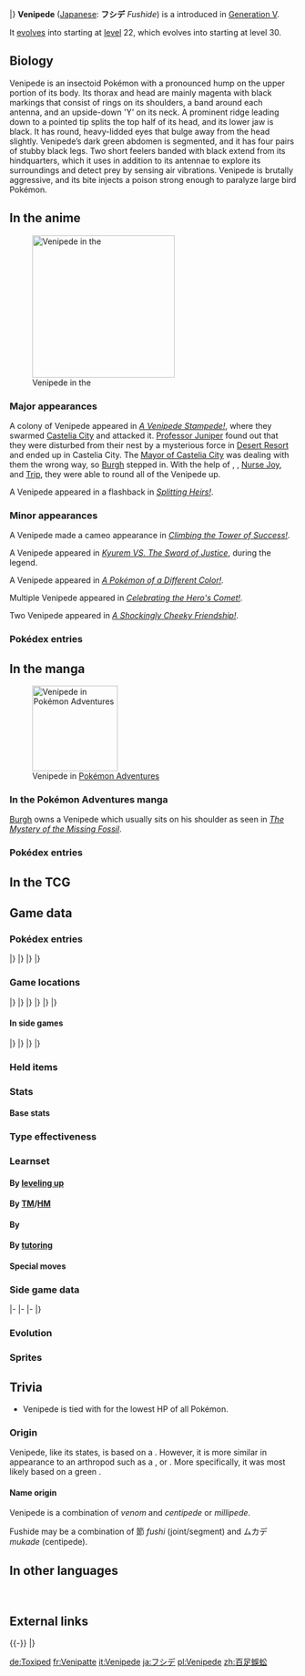 {{PokémonPrevNext/Head|type=Bug|type2=Poison}}
{{PokémonPrevNext/Pokémon|type=Bug|prevnum=542|prev=Leavanny|nextnum=544|next=Whirlipede}}
|}
{{Pokémon Infobox
|name=Venipede
|jname=フシデ
|tmname=Fushide
|category=Centipede
|typebox=1
|type1=Bug
|type2=Poison
|abilityn=d
|ability1=Poison Point
|ability2=Swarm
|abilityd=Speed Boost
|abilityold=Quick Feet
|abilityoldcaption=Hidden Ability Gen. V{{tt|*|Will become Speed Boost when Venipede is transferred to Generation VI}}
|ndex=543
|udex=049
|u2dex=043
|karea=Central
|kdex=120
|height-ftin=1'04"
|height-m=0.4
|weight-lbs=11.7
|weight-kg=5.3
|egggroupn=1
|egggroup1=Bug
|eggcycles=15
|expyield=52
|lv100exp=1,059,860
|evtotal=1
|evde=1
|gendercode=127
|color=Red
|catchrate=255
|body=14
|pokefordex=venipede
|generation=5
|friendship=70
}}
'''Venipede''' ([[List of Japanese Pokémon names|Japanese]]: '''フシデ''' ''Fushide'') is a {{2t|Bug|Poison}} {{OBP|Pokémon|species}} introduced in [[Generation V]].

It [[Evolution|evolves]] into {{p|Whirlipede}} starting at [[level]] 22, which evolves into {{p|Scolipede}} starting at level 30.

==Biology==
Venipede is an insectoid Pokémon with a pronounced hump on the upper portion of its body. Its thorax and head are mainly magenta with black markings that consist of rings on its shoulders, a band around each antenna, and an upside-down 'Y' on its neck. A prominent ridge leading down to a pointed tip splits the top half of its head, and its lower jaw is black. It has round, heavy-lidded eyes that bulge away from the head slightly. Venipede’s dark green abdomen is segmented, and it has four pairs of stubby black legs. Two short feelers banded with black extend from its hindquarters, which it uses in addition to its antennae to explore its surroundings and detect prey by sensing air vibrations. Venipede is brutally aggressive, and its bite injects a poison strong enough to paralyze large bird Pokémon.

==In the anime==
[[File:Venipede anime.png|thumb|left|250px|Venipede in the {{pkmn|anime}}]]
===Major appearances===
A colony of Venipede appeared in ''[[BW022|A Venipede Stampede!]]'', where they swarmed [[Castelia City]] and attacked it. [[Professor Juniper]] found out that they were disturbed from their nest by a mysterious force in [[Desert Resort]] and ended up in Castelia City. The [[Mayor of Castelia City]] was dealing with them the wrong way, so [[Burgh]] stepped in. With the help of {{Ash}}, {{ashfr}}, [[Nurse Joy]], and [[Trip]], they were able to round all of the Venipede up.

A Venipede appeared in a flashback in ''[[XY045|Splitting Heirs!]]''.

===Minor appearances===
A Venipede made a cameo appearance in ''[[BW069|Climbing the Tower of Success!]]''.

A Venipede appeared in ''[[M15|Kyurem VS. The Sword of Justice]]'', during the {{OBP|Swords of Justice|M15}} legend.

A Venipede appeared in ''[[BW136|A Pokémon of a Different Color!]].''

Multiple Venipede appeared in ''[[BW137|Celebrating the Hero's Comet!]].''

Two Venipede appeared in ''[[XY004|A Shockingly Cheeky Friendship!]]''.

===Pokédex entries===
{{Animedexheader|Unova}}
{{Animedexbody|BW022|Venipede|Ash's Pokédex|Venipede, the Centipede Pokémon. Venipede explores its surroundings by sensing vibrations in the air with feelers on its head and tail.}}
{{Animedexfooter/Pokémon|''Best Wishes''|Unova}}

==In the manga==
[[File:Burgh Venipede Adventures.png|thumb|150px|Venipede in [[Pokémon Adventures]]]]
===In the Pokémon Adventures manga===
[[Burgh]] owns a Venipede which usually sits on his shoulder as seen in ''[[PS475|The Mystery of the Missing Fossil]]''.

===Pokédex entries===
{{Mangadexheader}}
{{Mangadexbody|Pokémon Adventures|[[PS475|The Mystery of the Missing Fossil]]|Its bite injects a potent poison, enough to paralyze large bird Pokémon that try to prey on it. }}
{{Mangadexfooter}}

==In the TCG==
{{main|Venipede (TCG)}}

==Game data==
===Pokédex entries===
{{Dex/Header|type=Bug|type2=Poison}}
{{Dex/NA|gen=V}}
{{Dex/Gen|gen=V}}
{{Dex/Entry1|v=Black|t=FFF|entry=Its bite injects a potent poison, enough to paralyze large bird Pokémon that try to prey on it.}}
{{Dex/Entry1|v=White|entry=It discovers what is going on around it by using the feelers on its head and tail. It is brutally aggressive.}}
{{Dex/Entry2|v=Black 2|v2=White 2|t=FFF|entry=Using the feelers on its head and tail, it picks up vibrations in the air to determine its prey's location and state.}}
|}
|}
{{Dex/Gen|gen=VI}}
{{Dex/Entry1|v=X|t=FFF|entry=It discovers what is going on around it by using the feelers on its head and tail. It is brutally aggressive.}}
{{Dex/Entry1|v=Y|entry=Its bite injects a potent poison, enough to paralyze large bird Pokémon that try to prey on it.}}
{{Dex/Entry1|v=Omega Ruby|t=FFF|entry=It discovers what is going on around it by using the feelers on its head and tail. It is brutally aggressive.}}
{{Dex/Entry1|v=Alpha Sapphire|t=FFF|entry=Its bite injects a potent poison, enough to paralyze large bird Pokémon that try to prey on it.}}
|}
|}
{{Dex/Footer}}

===Game locations===
{{Availability/Header|type=Bug|type2=Poison}}
{{Availability/NA|gen=V}}
{{Availability/Gen|gen=V}}
{{Availability/Entry2|v=Black|v2=White|t=FFF|area=[[Pinwheel Forest]] (inner), [[Lostlorn Forest]]}}
{{Availability/Entry2|v=Black 2|v2=White 2|t=FFF|area=[[Lostlorn Forest]]<br>{{rt|20|Unova}} ({{DL|tall grass|dark grass}})}}
|}
|}
{{Availability/Gen|gen=VI}}
{{Availability/Entry2|v=X|v2=Y|t=FFF|area={{rt|6|Kalos}} (Rustling bush)}}
{{Availability/Entry2/None|v=Omega Ruby|v2=Alpha Sapphire|area=[[Trade]]}}
|}
|}
{{Availability/Gen|gen=VII}}
{{Availability/Entry2|v=Sun|v2=Moon|area={{rt|4|Alola}} ({{DL|QR Scanner|Island Scan}}){{dotw|Th}}}}
{{Availability/Entry2/None|v=Ultra Sun|v2=Ultra Moon}}
|}
|}
{{Availability/Footer}}

====In side games====
{{Availability/Header|type=Bug|type2=Poison}}
{{Availability/NA|gen=V}}
{{Availability/Gen|gen=V}}
{{Availability/Entry1|1|v=Rumble Blast|color={{fire color}}|area=Treetops: [[Sun-Dappled Bank]], Field: [[Sun-Dappled Bank]]}}
{{Availability/Entry1|1|v=PokéPark 2|link=PokéPark 2: Wonders Beyond|color={{grass color}}|area=[[Arbor Area]]}}
{{Availability/Entry1|1|v=Conquest|color={{silver color}}|area=[[Chrysalia]], [[Viperia]], [[Dragnor]]}}
{{Availability/Entry1|1|v=MD GTI|link=Pokémon Mystery Dungeon: Gates to Infinity|color={{silver color}}|area=[[Breezy Meadow]] (1F-8F), [[Tempting Path]] (1F-9F), [[Crags of Lament]] (1F-9F), [[Telluric Path]] (B1-B10), [[Redland Reaches]] (1F-10F), [[Silent Tundra]] (B1-B26), [[Dreamy Island]] (1F-25F), [[Moonlit Forest]] (1F-28F), [[Slumbering Cave]] (B1-B99), Magnagate dungeons}}
{{Availability/Entry1|1|v=Rumble U|color={{fire color}}|area=[[Flower Garden#Guardians of the Flower Patch|Flower Garden: Guardians of the Flower Patch]], [[Challenge Battle#The Battle for Sky and Land|Challenge Battle: The Battle for Sky and Land]]}}
|}
|}
{{Availability/Gen|gen=VI}}
{{Availability/Entry1|1|v=Battle Trozei|color={{defense color}}|area=[[Sacred Plains#Stage 4|Sacred Plains: Stage 4]]}}
{{Availability/Entry1|1|v=Shuffle|color={{beauty color}}|area=[[Blau Salon|Blau Salon: Stage 435]]}}
{{Availability/Entry1|1|v=Rumble World|color={{fire color}}|area=[[Dark Land#Murky Cavern|Dark Land: Murky Cavern]] <small>(All Areas)</small>, [[Plasma Tundra#Endless Cave|Plasma Tundra: Endless Cave]] <small>(All Areas)</small>}}
|}
|}
{{Availability/Footer}}

===Held items===
{{HeldItems
|type=Bug|type2=Poison
|bw1=Pecha Berry|bw1type=Berry|bw1rar=50
|bw2=Poison Barb|bw2type=None|bw2rar=5
|b2w21=Poison Barb|b2w21type=None|b2w21rar=5
|xy1=Poison Barb|xy1type=None|xy1rar=5
|sm1=Poison Barb|sm1type=None|sm1rar=5
}}

===Stats===
====Base stats====
{{BaseStats
|type=Bug
|type2=Poison
|HP=30
|Attack=45
|Defense=59
|SpAtk=30
|SpDef=39
|Speed=57}}

===Type effectiveness===
{{TypeEffectiveness
|type1=Bug
|type2=Poison
|Normal=100
|Fighting=25
|Flying=200
|Poison=50
|Ground=100
|Rock=200
|Bug=50
|Ghost=100
|Steel=100
|Fire=200
|Water=100
|Grass=25
|Electric=100
|Psychic=200
|Ice=100
|Dragon=100
|Dark=100
|Fairy=50}}

===Learnset===
====By [[Level|leveling up]]====
{{learnlist/levelh/7|Venipede|Bug|Poison|5|SM|USUM}}
{{learnlist/levelVII|1|1|Defense Curl|Normal|Status|—|—|40}}
{{learnlist/levelVII|1|1|Rollout|Rock|Physical|30|90|20}}
{{learnlist/levelVII|5|5|Poison Sting|Poison|Physical|15|100|35||'''}}
{{learnlist/levelVII|8|8|Screech|Normal|Status|—|85|40}}
{{learnlist/levelVII|12|12|Pursuit|Dark|Physical|40|100|20}}
{{learnlist/levelVII|15|15|Protect|Normal|Status|—|—|10}}
{{learnlist/levelVII|19|19|Poison Tail|Poison|Physical|50|100|25||'''}}
{{learnlist/levelVII|22|22|Bug Bite|Bug|Physical|60|100|20||'''}}
{{learnlist/levelVII|26|26|Venoshock|Poison|Special|65|100|10||'''}}
{{learnlist/levelVII|29|29|Agility|Psychic|Status|—|—|30}}
{{learnlist/levelVII|33|33|Steamroller|Bug|Physical|65|100|20||'''}}
{{learnlist/levelVII|36|36|Toxic|Poison|Status|—|90|10}}
{{learnlist/levelVII|N/A|38|Venom Drench|Poison|Status|—|100|20}}
{{learnlist/levelVII|38|N/A|Venoshock|Poison|Special|65|100|10||'''}}
{{learnlist/levelVII|40|40|Rock Climb|Normal|Physical|90|85|20}}
{{learnlist/levelVII|43|43|Double-Edge|Normal|Physical|120|100|15}}
{{learnlist/levelf/7|Venipede|Bug|Poison|5}}

====By [[TM]]/[[HM]]====
{{learnlist/tmh/7|Venipede|Bug|Poison|5}}
{{learnlist/tm7|TM06|Toxic|Poison|Status|&mdash;|90|10}}
{{learnlist/tm7|TM09|Venoshock|Poison|Special|65|100|10||'''}}
{{learnlist/tm7|TM10|Hidden Power|Normal|Special|60|100|15}}
{{learnlist/tm7|TM11|Sunny Day|Fire|Status|&mdash;|&mdash;|5}}
{{learnlist/tm7|TM17|Protect|Normal|Status|&mdash;|&mdash;|10}}
{{learnlist/tm7|TM21|Frustration|Normal|Physical|&mdash;|100|20}}
{{learnlist/tm7|TM22|Solar Beam|Grass|Special|120|100|10}}
{{learnlist/tm7|TM27|Return|Normal|Physical|&mdash;|100|20}}
{{learnlist/tm7|TM32|Double Team|Normal|Status|&mdash;|&mdash;|15}}
{{learnlist/tm7|TM36|Sludge Bomb|Poison|Special|90|100|10||'''}}
{{learnlist/tm7|TM42|Facade|Normal|Physical|70|100|20}}
{{learnlist/tm7|TM44|Rest|Psychic|Status|&mdash;|&mdash;|10}}
{{learnlist/tm7|TM45|Attract|Normal|Status|&mdash;|100|15}}
{{learnlist/tm7|TM48|Round|Normal|Special|60|100|15}}
{{learnlist/tm7|TM66|Payback|Dark|Physical|50|100|10}}
{{learnlist/tm7|TM74|Gyro Ball|Steel|Physical|&mdash;|100|5}}
{{learnlist/tm7|TM83|Infestation|Bug|Special|20|100|20||'''}}
{{learnlist/tm7|TM84|Poison Jab|Poison|Physical|80|100|20||'''}}
{{learnlist/tm7|TM87|Swagger|Normal|Status|&mdash;|85|15}}
{{learnlist/tm7|TM88|Sleep Talk|Normal|Status|&mdash;|&mdash;|10}}
{{learnlist/tm7|TM90|Substitute|Normal|Status|&mdash;|&mdash;|10}}
{{learnlist/tm7|TM100|Confide|Normal|Status|&mdash;|&mdash;|20}}
{{learnlist/tmf/7|Venipede|Bug|Poison|5}}

====By {{pkmn|breeding}}====
{{learnlist/breedh/7|Venipede|Bug|Poison|5}}
{{learnlist/breed7|{{MSP|015|Beedrill}}{{MSP|167|Spinarak}}{{MSP|168|Ariados}}{{MSP|451|Skorupi}}{{MSP|452|Drapion}}{{MSP|768|Golisopod}}|Pin Missile|Bug|Physical|25|95|20||'''}}
{{learnlist/breed7|{{MSP|543|Venipede}}{{MSP|544|Whirlipede}}{{MSP|545|Scolipede}}|Rock Climb|Normal|Physical|90|85|20}}
{{learnlist/breed7|{{MSP|204|Pineco}}{{MSP|205|Forretress}}|Spikes|Ground|Status|&mdash;|&mdash;|20}}
{{learnlist/breed7|{{MSP|204|Pineco}}{{MSP|205|Forretress}}{{MSP|214|Heracross}}{{MSP|588|Karrablast}}{{MSP|636|Larvesta}}|Take Down|Normal|Physical|90|85|20}}
{{learnlist/breed7|{{MSP|015|Beedrill}}{{MSP|205|Forretress}}{{MSP|451|Skorupi}}{{MSP|452|Drapion}}|Toxic Spikes|Poison|Status|&mdash;|&mdash;|20}}
{{learnlist/breed7|{{MSP|015|Beedrill}}{{MSP|589|Escavalier}}|Twineedle|Bug|Physical|25|100|20||'''}}
{{learnlist/breedf/7|Venipede|Bug|Poison|5}}

====By [[Move Tutor|tutoring]]====
{{learnlist/tutorh/7|Venipede|Bug|Poison|5}}
{{learnlist/tutor7|Bug Bite|Bug|Physical|60|100|20||'''|no|yes}}
{{learnlist/tutor7|Endeavor|Normal|Physical|—|100|5|||no|yes}}
{{learnlist/tutor7|Iron Defense|Steel|Status|—|—|15|||no|yes}}
{{learnlist/tutor7|Signal Beam|Bug|Special|75|100|15||'''|no|yes}}
{{learnlist/tutor7|Snore|Normal|Special|50|100|15|||no|yes}}
{{learnlist/tutorf/7|Venipede|Bug|Poison|5}}

====Special moves====
{{learnlist/eventh/7|Venipede|Bug|Poison|5}}
{{learnlist/event7|{{DL|QR Scanner|Island Scan}}{{sup/7|SM}}|Toxic Spikes|Poison|Status|—|—|20}}
{{learnlist/eventf/7|Venipede|Bug|Poison|5}}

===Side game data===
{{Spindata/Head|type=Bug|type2=Poison}}
{{Spindata/RumbleBlast|col=6|type=Bug
|att=1
|def=2
|speed=3
}}
|-
{{Spindata/PokéPark2|col=6|type=Bug|ndex=543
|strong=[[File:Tepig icon.png|link=Tepig (Pokémon)]]
|weak=[[File:Snivy icon.png|link=Snivy (Pokémon)]]
|pad=He thought he didn't need friends, but he is still a bit excited to have become friends with you.
}}
|-
{{Spindata/Conquest|col=6|type=Bug|ndex=543
|HP=1
|atk=1
|def=2
|spd=2
|range=3
|move=Poison Sting
|ability1=Poison Point
|ability2=Jagged Edge
|ability3=Herbivore
|evo=Evolves into {{p|Whirlipede}} when its Defense is 50 or higher
|link={{DL|List of Pokémon Conquest characters|Hideaki}} and {{DL|List of Pokémon Conquest characters|Yasunaga}}
}}
|-
{{Spindata/Battle Trozei|col=3|type=Bug|ndex=543
|power=1
}}
{{Spindata/Shuffle|col=3|type=Bug|ndex=543|num=598
|min=30
|max=85
|raisemaxlevel=5
|skill=Counterattack
|skilldesc=Deals even more damage the more disruptions there are.
}}
|}

===Evolution===
{{evobox-3
|type1=Bug
|type2=Poison
|pictype=art
|no1=543
|name1=Venipede
|type1-1=Bug
|type2-1=Poison
|evo1={{bag|Rare Candy}}<br>{{color2|000|Level|Level 22}}
|no2=544
|name2=Whirlipede
|type1-2=Bug
|type2-2=Poison
|evo2={{bag|Rare Candy}}<br>{{color2|000|Level|Level 30}}
|no3=545
|name3=Scolipede
|type1-3=Bug
|type2-3=Poison
}}

===Sprites===
{{Spritebox/Header|type=Bug|type2=Poison}}
{{Spritebox/NA|gen=V}}
{{Spritebox/5|ndex=543}}
{{Spritebox/6|ndex=543}}
{{Spritebox/7|ndex=543}}
{{Spritebox/Footer|543|Venipede}}

==Trivia==
* Venipede is tied with {{p|Gastly}} for the lowest HP of all {{type|Poison}} Pokémon.

===Origin===
{{Bulbanews|On the Origin of Species: Venipede, Whirlipede and Scolipede}}
Venipede, like its {{pkmn|category}} states, is based on a {{wp|centipede}}. However, it is more similar in appearance to an arthropod such as a {{wp|woodlouse}}, {{wp|Armadillidiidae|pill bug}} or {{wp|pill millipede}}. More specifically, it was most likely based on a green ''{{wp|Glomeris marginata}}''.

====Name origin====
Venipede is a combination of ''venom'' and ''centipede'' or ''millipede''.

Fushide may be a combination of 節 ''fushi'' (joint/segment) and ムカデ ''mukade'' (centipede).

==In other languages==
{{Other languages|type=Bug|type2=Poison
|ja=フシデ ''Fushide''|jameaning=From {{tt|節 ''fushi''|joint/segment}} and {{tt|ムカデ ''mukade''|centipede}}
|de=Toxiped|demeaning=From ''Toxin'' and ''{{tt|pedes|Latin for 'feet'}}''
|fr=Venipatte|frmeaning=From ''{{tt|venin|venom}}'' and ''{{tt|patte|foot}}''
|es=Venipede|esmeaning=Same as English name
|it=Venipede|itmeaning=Same as English name
|ko=마디네 ''Madine''|komeaning=From {{tt|마디 ''madi''|joint}} and {{tt|지네 ''jine''|centipede}}
|zh_cmn=百足蜈蚣 ''Bǎizúwúgōng''|zh_cmnmeaning=Means "Hundred-foot centipede".
|ru=Венипид ''Venipid''|rumeaning=Transcription of English name
}}
<br clear="left">
<!--
==Notes==
<references />-->

==External links==

{{-}}
{{PokémonPrevNext/Head|type=Bug|type2=Poison}}
{{PokémonPrevNext/Pokémon|type=Bug|prevnum=542|prev=Leavanny|nextnum=544|next=Whirlipede}}
|}
{{Project Pokédex notice}}

[[de:Toxiped]]
[[fr:Venipatte]]
[[it:Venipede]]
[[ja:フシデ]]
[[pl:Venipede]]
[[zh:百足蜈蚣]]